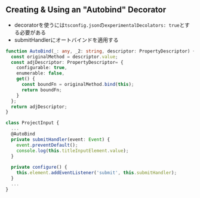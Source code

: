 ## Creating & Using an "Autobind" Decorator

- decoratorを使うには`tsconfig.json`の`experimentalDecolators: true`とする必要がある
- submitHandlerにオートバインドを適用する
```ts  
function AutoBind(_: any, _2: string, descriptor: PropertyDescriptor) {
  const originalMethod = descriptor.value;
  const adjDescriptor: PropertyDescriptor= {
    configurable: true,
    enumerable: false,
    get() {
      const boundFn = originalMethod.bind(this);
      return boundFn;
    }
  };
  return adjDescriptor;
}

class ProjectInput {
  ...
  @AutoBind
  private submitHandler(event: Event) {
    event.preventDefault();
    console.log(this.titleInputElement.value);
  }
  
  private configure() {
    this.element.addEventListener('submit', this.submitHandler);
  }
  ...
}
```
